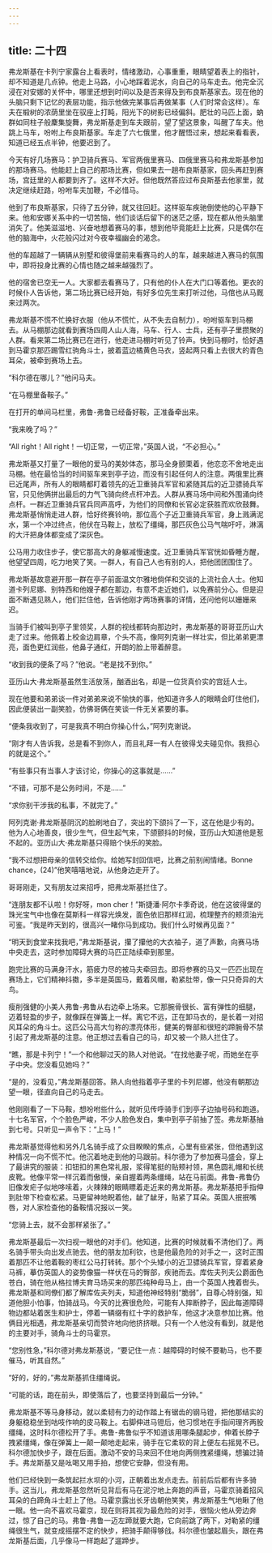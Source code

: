 ```yaml
---
---
---
```

title: 二十四
---




弗龙斯基在卡列宁家露台上看表时，情绪激动，心事重重，眼睛望着表上的指针，却不知道是几点钟。他走上马路，小心地踩着泥水，向自己的马车走去。他完全沉浸在对安娜的关怀中，哪里还想到时间以及是否来得及到布良斯基家去。现在他的头脑只剩下记忆的表层功能，指示他做完某事后再做某事（人们时常会这样）。车夫在椴树的浓荫里坐在驭座上打盹，阳光下的树影已经偏斜。肥壮的马匹上面，蚋群如同柱子般麇集旋舞，弗龙斯基走到车夫跟前，望了望这景象，叫醒了车夫。他跳上马车，吩咐上布良斯基家。车走了六七俄里，他才醒悟过来，想起来看看表，知道已经五点半钟，他要迟到了。

今天有好几场赛马：护卫骑兵赛马、军官两俄里赛马、四俄里赛马和弗龙斯基参加的那场赛马。他能赶上自己的那场比赛，但如果去一趟布良斯基家，回头再赶到赛场，宫廷里的人都要到齐了。这样不大好。但他既然答应过布良斯基去他家里，就决定继续赶路，吩咐车夫加鞭，不必惜马。

他到了布良斯基家，只待了五分钟，就又往回赶。这样驱车疾驰倒使他的心平静下来。他和安娜关系中的一切苦恼，他们谈话后留下的迷茫之感，现在都从他头脑里消失了。他美滋滋地、兴奋地想着赛马的事，想到他毕竟能赶上比赛，只是偶尔在他的脑海中，火花般闪过对今夜幸福幽会的渴念。

他的车超越了一辆辆从别墅和彼得堡前来看赛马的人的车，越来越进入赛马的氛围中，即将投身比赛的心情也随之越来越强烈了。

他的宿舍已空无一人。大家都去看赛马了，只有他的仆人在大门口等着他。更衣的时候仆人告诉他，第二场比赛已经开始，有好多位先生来打听过他，马倌也从马厩来过两次。

弗龙斯基不慌不忙换好衣服（他从不慌忙，从不失去自制力），吩咐驱车到马棚去。从马棚那边就看到赛场四周人山人海，马车、行人、士兵，还有亭子里攒聚的人群。看来第二场比赛已在进行，他走进马棚时听见了铃声。快到马棚时，恰好遇到马霍京那匹踢雪红驹角斗士，披着蓝边橘黄色马衣，竖起两只看上去很大的青色耳朵，被牵到赛场上去。

“科尔德在哪儿？”他问马夫。

“在马棚里备鞍子。”

在打开的单间马栏里，弗鲁-弗鲁已经备好鞍，正准备牵出来。

“我来晚了吗？”

“All right！All right！一切正常，一切正常，”英国人说，“不必担心。”

弗龙斯基又打量了一眼他的爱马的美妙体态，那马全身颤栗着，他恋恋不舍地走出马棚。他在最恰当的时间驱车来到亭子边，而没有引起任何人的注意。两俄里比赛已近尾声，所有人的眼睛都盯着领先的近卫重骑兵军官和紧随其后的近卫骠骑兵军官，只见他俩拼出最后的力气飞骑向终点杆冲去。人群从赛马场中间和外围涌向终点杆。一群近卫重骑兵官兵同声高呼，为他们的同僚和长官必定获胜而欢欣鼓舞。弗龙斯基悄悄走进人群，恰好终赛铃响，那位高个子近卫重骑兵军官，身上溅满泥水，第一个冲过终点，他伏在马鞍上，放松了缰绳，那匹灰色公马气喘吁吁，淋漓的大汗把身体都变成了深灰色。

公马用力收住步子，使它那高大的身躯减慢速度。近卫重骑兵军官恍如昏睡方醒，他望望四周，吃力地笑了笑。一群人，有自己人也有别的人，把他团团围住了。

弗龙斯基故意避开那一群在亭子前面温文尔雅地倘佯和交谈的上流社会人士。他知道卡列尼娜、别特西和他嫂子都在那边，有意不走近她们，以免赛前分心。但是迎面不断遇见熟人，他们拦住他，告诉他刚才两场赛事的详情，还问他何以姗姗来迟。

当骑手们被叫到亭子里领奖，人群的视线都转向那边时，弗龙斯基的哥哥亚历山大走了过来。他佩着上校金边肩章，个头不高，像阿列克谢一样壮实，但比弟弟更漂亮，面色更红润些，他鼻子通红，开朗的脸上带着醉意。

“收到我的便条了吗？”他说。“老是找不到你。”

亚历山大·弗龙斯基虽然生活放荡，酗酒出名，却是一位货真价实的宫廷人士。

现在他要和弟弟谈一件对弟弟来说不愉快的事，他知道许多人的眼睛会盯住他们，因此便装出一副笑脸，仿佛哥俩在笑谈一件无关紧要的事。

“便条我收到了，可是我真不明白你操心什么，”阿列克谢说。

“刚才有人告诉我，总是看不到你人，而且礼拜一有人在彼得戈夫碰见你。我担心的就是这个。”

“有些事只有当事人才该讨论，你操心的这事就是……”

“不错，可那不是公务时间，不是……”

“求你别干涉我的私事，不就完了。”

阿列克谢·弗龙斯基阴沉的脸刷地白了，突出的下颌抖了一下，这在他是少有的。他为人心地善良，很少生气，但生起气来，下颌颤抖的时候，亚历山大知道他是惹不起的。亚历山大·弗龙斯基只得赔个快乐的笑脸。

“我不过想把母亲的信转交给你。给她写封回信吧，比赛之前别闹情绪。Bonne chance，(24)”他笑嘻嘻地说，从他身边走开了。

哥哥刚走，又有朋友过来招呼，把弗龙斯基拦住了。

“连朋友都不认啦！你好呀，mon cher！”斯捷潘·阿尔卡季奇说，他在这彼得堡的珠光宝气中也像在莫斯科一样容光焕发，面色依旧那样红润，梳理整齐的颊须油光可鉴。“我是昨天到的，很高兴一睹你马到成功。我们什么时候再见面？”

“明天到食堂来找我吧，”弗龙斯基说，攥了攥他的大衣袖子，道了声歉，向赛马场中央走去，这时参加障碍大赛的马匹正陆续牵到那里。

跑完比赛的马满身汗水，筋疲力尽的被马夫牵回去。即将参赛的马又一匹匹出现在赛场上，它们精神抖擞，多半是英国马，戴着风帽，勒紧肚带，像一只只奇异的大鸟。

瘦削强健的小美人弗鲁-弗鲁从右边牵上场来。它那腕骨很长、富有弹性的细腿，迈着轻盈的步子，就像踩在弹簧上一样。离它不远，正在卸马衣的，是长着一对招风耳朵的角斗士。这匹公马高大匀称的漂亮体形，健美的臀部和很短的蹄腕骨不禁引起了弗龙斯基的注意。他正想过去看自己的马，却又被一个熟人拦住了。

“瞧，那是卡列宁！”一个和他聊过天的熟人对他说。“在找他妻子呢，而她坐在亭子中央。您没看见她吗？”

“是的，没看见，”弗龙斯基回答。熟人向他指着亭子里的卡列尼娜，他没有朝那边望一眼，径直向自己的马走去。

他刚刚看了一下马鞍，想吩咐些什么，就听见传呼骑手们到亭子边抽号码和跑道。十七名军官，个个脸色严峻，不少人脸色发白，集中到亭子前抽了签。弗龙斯基抽到七号。只听见一声令下：“上马！”

弗龙斯基觉得他和另外几名骑手成了众目睽睽的焦点，心里有些紧张，但他遇到这种情况一向不慌不忙。他沉着地走到他的马跟前。科尔德为了参加赛马盛会，穿上了最讲究的服装：扣钮扣的黑色常礼服，浆得笔挺的贴颊衬领，黑色圆礼帽和长统皮靴。他像平常一样沉着而傲慢，亲自握着两条缰绳，站在马前面。弗鲁-弗鲁仍旧像发疟子似地哆嗦着，火辣辣的眼睛瞟着走近来的弗龙斯基。弗龙斯基把手指伸到肚带下检查松紧。马更留神地睨着他，龇了龇牙，贴紧了耳朵。英国人抿抿嘴唇，对人家检查他的备鞍情况报以一笑。

“您骑上去，就不会那样紧张了。”

弗龙斯基最后一次扫视一眼他的对手们。他知道，比赛的时候就看不清他们了。两名骑手带头向出发点驰去。他的朋友加利钦，也是他最危险的对手之一，这时正围着那匹不让他着鞍的枣红公马打转转。那个个头矮小的近卫骠骑兵军官，穿着紧身马裤，摹仿英国人的姿势像猫一样伏在马的臀部，疾驰而去。库佐夫列夫公爵面色苍白，骑在他从格拉博夫育马场买来的那匹纯种母马上，由一个英国人拽着辔头。弗龙斯基和同僚们都了解库佐夫列夫，知道他神经特别“脆弱”，自尊心特别强，知道他胆小怕事，怕骑战马。今天的比赛很危险，可能有人摔断脖子，因此每道障碍物边都站着医生和护士，停着一辆缀有红十字的救护车，他这才决意参加比赛。他俩目光相遇，弗龙斯基亲切而赞许地向他挤挤眼。只有一个人他没有看到，就是他的主要对手，骑角斗士的马霍京。

“您别性急，”科尔德对弗龙斯基说，“要记住一点：越障碍的时候不要勒马，也不要催马，听其自然。”

“好的，好的，”弗龙斯基抓住缰绳说。

“可能的话，跑在前头，即使落后了，也要坚持到最后一分钟。”

弗龙斯基不等马身移动，就以柔韧有力的动作踏上有锯齿的钢马镫，把他那结实的身躯稳稳坐到咕吱作响的皮马鞍上。右脚伸进马镫后，他习惯地在手指间理齐两股缰绳，这时科尔德松开了手。弗鲁-弗鲁似乎不知道该用哪条腿起步，伸着长脖子拽紧缰绳，像在弹簧上一颠一颠地走起来，骑手在它柔软的背上便左右摇晃不已。科尔德加快步子，跟在后面。激动不安的马来回不住地向两侧拽紧缰绳，想骗过骑手。弗龙斯基又是吆喝又用手拍，想使它安静，但没有用。

他们已经快到一条筑起拦水坝的小河，正朝着出发点走去。前前后后都有许多骑手。这当儿，弗龙斯基忽然听见背后有马在泥泞地上奔跑的声音，马霍京骑着招风耳朵的白蹄角斗士赶上了他。马霍京露出长牙齿朝他笑笑，弗龙斯基生气地瞅了他一眼。他一向不喜欢马霍京，现在则将其视为最危险的对手，很恼火他从旁边奔过，惊了自己的马。弗鲁-弗鲁一迈左蹄就要大跑，它向前跳了两下，对勒紧的缰绳很生气，就变成摇摆不定的快步，把骑手颠得够戗。科尔德也皱起眉头，跟在弗龙斯基后面，几乎像马一样跑起了遛蹄步。